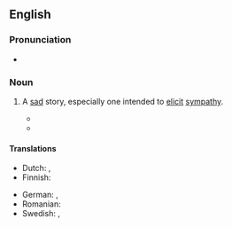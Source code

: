 ==English==

===Pronunciation===
* {{audio|en|En-au-sob story.ogg|Audio (AU)}}

===Noun===
{{en-noun}}

# {{lb|en|idiomatic}} A [[sad]] story, especially one intended to [[elicit]] [[sympathy]].
#* {{quote-book|en|1922|[[w:Upton Sinclair|Upton Sinclair]]|They call Me Carpenter|chapter=14|passage="Dis picture is called ''De Tale o' Two Cities'', and it's de French revolution. It's about a feller vot takes anodder feller's place and gits his head cut off; and say, dere's a '''sob story''' in it vot's a vunder."}}
#* {{quote-book|en|2006|[[w:Keith Donohue|Keith Donohue]]|The Stolen Child|isbn=9781400096534|url=http://books.google.ca/books?id=9ApE1F48IVwC&pg=PA56&dq=%22sob+story%22+subject:%22fiction%22&lr=&as_drrb_is=b&as_minm_is=0&as_miny_is=2001&as_maxm_is=0&as_maxy_is=2008&as_brr=3&cd=27#v=onepage&q=%22sob%20story%22%20subject%3A%22fiction%22&f=false|page=56|passage=Mr. Martin objected at first to the bastardization of my talent, but I gave him a '''sob story''' about needing money for lessons.}}

====Translations====
{{trans-top|sad story}}
* Dutch: {{t+|nl|smartlap}}, {{t+|nl|tranentrekker}}
* Finnish: {{t+|fi|nyyhkytarina}}
{{trans-mid}}
* German: {{t+|de|Schnulze|f}}, {{t|de|Schmachtfetzen|m}}
* Romanian: {{t|ro|poveste lacrimogenă|f}}
* Swedish: {{t|sv|snyfthistoria}}, {{t|sv|snyftare}}
{{trans-bottom}}
